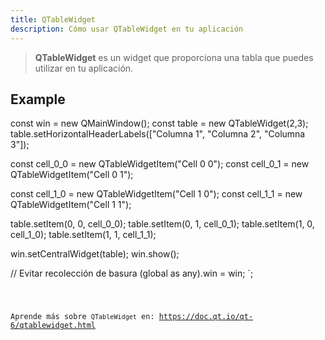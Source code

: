 ```yaml
---
title: QTableWidget
description: Cómo usar QTableWidget en tu aplicación
---
```



> **QTableWidget** es un widget que proporciona una tabla que puedes utilizar en tu aplicación.

## Example


const win = new QMainWindow();
const table = new QTableWidget(2,3);
table.setHorizontalHeaderLabels(["Columna 1", "Columna 2", "Columna 3"]);

const cell_0_0 = new QTableWidgetItem("Cell 0 0");
const cell_0_1 = new QTableWidgetItem("Cell 0 1");

const cell_1_0 = new QTableWidgetItem("Cell 1 0");
const cell_1_1 = new QTableWidgetItem("Cell 1 1");

table.setItem(0, 0, cell_0_0);
table.setItem(0, 1, cell_0_1);
table.setItem(1, 0, cell_1_0);
table.setItem(1, 1, cell_1_1);

win.setCentralWidget(table);
win.show();

// Evitar recolección de basura
(global as any).win = win;
`;

<Code code={qTableWidgetExample} title='example_tableWidget.ts' lang='ts' />

Aprende más sobre `QTableWidget` en: https://doc.qt.io/qt-6/qtablewidget.html